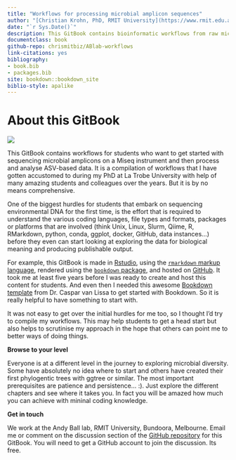 ```yaml
--- 
title: "Workflows for processing microbial amplicon sequences"
author: "[Christian Krohn, PhD, RMIT University](https://www.rmit.edu.au/contact/staff-contacts/academic-staff/k/krohn---christian)"
date: "`r Sys.Date()`"
description: This GitBook contains bioinformatic workflows from raw microbial amplicon-sequence reads generated with a Miseq instrument to pre-processing reads with packages such as Qiime2, followed by applying various packages within the R Environment.
documentclass: book
github-repo: chrismitbiz/ABlab-workflows
link-citations: yes
bibliography:
- book.bib
- packages.bib
site: bookdown::bookdown_site
biblio-style: apalike
---
```


<!--"Using GitBooks to create Open course materials"-->
# About this GitBook

![](./img/data.jpeg)

This GitBook contains workflows for students who want to get started with sequencing microbial amplicons on a Miseq instrument and then process and analyse ASV-based data. It is a compilation of workflows that I have gotten accustomed to during my PhD at La Trobe University with help of many amazing students and colleagues over the years. But it is by no means comprehensive.
  
One of the biggest hurdles for students that embark on sequencing environmental DNA for the first time, is the effort that is required to understand the various coding languages, file types and formats, packages or platforms that are involved (think Unix, Linux, Slurm, Qiime, R, RMarkdown, python, conda, ggplot, docker, GitHub, data instances...) before they even can start looking at exploring the data for biological meaning and producing publishable output. 

For example, this GitBook is made in [Rstudio](https://rstudio.com), using the [`rmarkdown` markup language](https://rstudio.com/wp-content/uploads/2016/03/rmarkdown-cheatsheet-2.0.pdf), rendered using the [`bookdown` package](https://bookdown.org/yihui/bookdown/get-started.html), and hosted on [GitHub](https://github.com/). It took me at least five years before I was ready to create and host this content for students. And even then I needed this awesome [Bookdown template](https://cjvanlissa.github.io/gitbook-demo/index.html) from Dr. Caspar van Lissa to get started with Bookdown. So it is really helpful to have something to start with. 

It was not easy to get over the initial hurdles for me too, so I thought I'd try to compile my workflows. This may help students to get a head start but also helps to scrutinise my approach in the hope that others can point me to better ways of doing things. 

**Browse to your level**

Everyone is at a different level in the journey to exploring microbial diversity. Some have absolutely no idea where to start and others have created their first phylogentic trees with ggtree or similar. The most important prerequisites are patience and persistence... :). Just  explore the different chapters and see where it takes you. In fact you will be amazed how much you can achieve with mininal coding knowledge. 

**Get in touch**  
  
We work at the Andy Ball lab, RMIT University, Bundoora, Melbourne. Email me or comment on the discussion section of the [GitHub repository](https://github.com/chrismitbiz/ABlab-workflows/discussions/) for this GitBook. You will need to get a GitHub account to join the discussion. Its free. 

